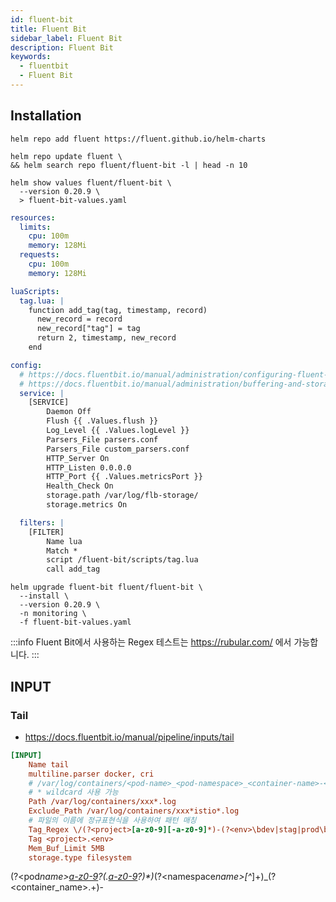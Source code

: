 ```yaml
---
id: fluent-bit
title: Fluent Bit
sidebar_label: Fluent Bit
description: Fluent Bit
keywords:
  - fluentbit
  - Fluent Bit
---
```


## Installation

```shell
helm repo add fluent https://fluent.github.io/helm-charts
```

```shell
helm repo update fluent \
&& helm search repo fluent/fluent-bit -l | head -n 10
```

```shell
helm show values fluent/fluent-bit \
  --version 0.20.9 \
  > fluent-bit-values.yaml
```

```yaml title="fluent-bit-values.yaml"
resources:
  limits:
    cpu: 100m
    memory: 128Mi
  requests:
    cpu: 100m
    memory: 128Mi

luaScripts:
  tag.lua: |
    function add_tag(tag, timestamp, record)
      new_record = record
      new_record["tag"] = tag
      return 2, timestamp, new_record
    end

config:
  # https://docs.fluentbit.io/manual/administration/configuring-fluent-bit/classic-mode/configuration-file#config_section
  # https://docs.fluentbit.io/manual/administration/buffering-and-storage
  service: |
    [SERVICE]
        Daemon Off
        Flush {{ .Values.flush }}
        Log_Level {{ .Values.logLevel }}
        Parsers_File parsers.conf
        Parsers_File custom_parsers.conf
        HTTP_Server On
        HTTP_Listen 0.0.0.0
        HTTP_Port {{ .Values.metricsPort }}
        Health_Check On
        storage.path /var/log/flb-storage/
        storage.metrics On

  filters: |
    [FILTER]
        Name lua
        Match *
        script /fluent-bit/scripts/tag.lua
        call add_tag
```

```shell
helm upgrade fluent-bit fluent/fluent-bit \
  --install \
  --version 0.20.9 \
  -n monitoring \
  -f fluent-bit-values.yaml
```

:::info
Fluent Bit에서 사용하는 Regex 테스트는 https://rubular.com/ 에서 가능합니다.
:::

## INPUT

### Tail

- https://docs.fluentbit.io/manual/pipeline/inputs/tail

```ini
[INPUT]
    Name tail
    multiline.parser docker, cri
    # /var/log/containers/<pod-name>_<pod-namespace>_<container-name>-<hash>.log
    # * wildcard 사용 가능
    Path /var/log/containers/xxx*.log
    Exclude_Path /var/log/containers/xxx*istio*.log
    # 파일의 이름에 정규표현식을 사용하여 패턴 매칭
    Tag_Regex \/(?<project>[a-z0-9][-a-z0-9]*)-(?<env>\bdev|stag|prod\b)(.*)_(?<namespace_name>.+)_(?<container_name>.+)-
    Tag <project>.<env>
    Mem_Buf_Limit 5MB
    storage.type filesystem
```

(?<pod*name>[a-z0-9]([-a-z0-9]*[a-z0-9])?(\.[a-z0-9]([-a-z0-9]*[a-z0-9])?)\*)*(?<namespace*name>[^*]+)\_(?<container_name>.+)-
